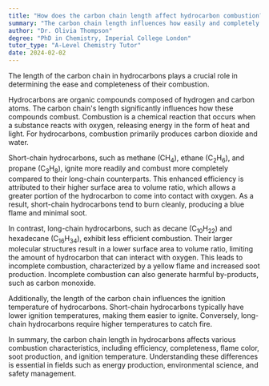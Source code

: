```yaml
---
title: "How does the carbon chain length affect hydrocarbon combustion?"
summary: "The carbon chain length influences how easily and completely hydrocarbons combust, impacting efficiency and emissions during the combustion process."
author: "Dr. Olivia Thompson"
degree: "PhD in Chemistry, Imperial College London"
tutor_type: "A-Level Chemistry Tutor"
date: 2024-02-02
---
```


The length of the carbon chain in hydrocarbons plays a crucial role in determining the ease and completeness of their combustion.

Hydrocarbons are organic compounds composed of hydrogen and carbon atoms. The carbon chain's length significantly influences how these compounds combust. Combustion is a chemical reaction that occurs when a substance reacts with oxygen, releasing energy in the form of heat and light. For hydrocarbons, combustion primarily produces carbon dioxide and water.

Short-chain hydrocarbons, such as methane ($\text{CH}_4$), ethane ($\text{C}_2\text{H}_6$), and propane ($\text{C}_3\text{H}_8$), ignite more readily and combust more completely compared to their long-chain counterparts. This enhanced efficiency is attributed to their higher surface area to volume ratio, which allows a greater portion of the hydrocarbon to come into contact with oxygen. As a result, short-chain hydrocarbons tend to burn cleanly, producing a blue flame and minimal soot.

In contrast, long-chain hydrocarbons, such as decane ($\text{C}_{10}\text{H}_{22}$) and hexadecane ($\text{C}_{16}\text{H}_{34}$), exhibit less efficient combustion. Their larger molecular structures result in a lower surface area to volume ratio, limiting the amount of hydrocarbon that can interact with oxygen. This leads to incomplete combustion, characterized by a yellow flame and increased soot production. Incomplete combustion can also generate harmful by-products, such as carbon monoxide.

Additionally, the length of the carbon chain influences the ignition temperature of hydrocarbons. Short-chain hydrocarbons typically have lower ignition temperatures, making them easier to ignite. Conversely, long-chain hydrocarbons require higher temperatures to catch fire.

In summary, the carbon chain length in hydrocarbons affects various combustion characteristics, including efficiency, completeness, flame color, soot production, and ignition temperature. Understanding these differences is essential in fields such as energy production, environmental science, and safety management.
    